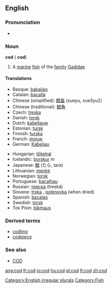 ==English==

===Pronunciation===
*{{audio|en-us-cod.ogg|Audio (US)}}

===Noun===
'''cod''' ({{plural}} '''cod''')

#A [[marine]] [[fish]] of the [[family]] [[Gadidae]]

====Translations====
{{top}}
*Basque: [[bakailao]]
*Catalan: [[bacallà]] {{m}}
*Chinese (simplified): [[鳕]][[鱼]] (xueyu, xue3yu2)
*Chinese (traditional): [[鱈]][[魚]]
*Czech:  [[treska]] {{f}}
*Danish: [[torsk]] {{m}}
*Dutch: [[kabeljauw]] {{m}}
*Estonian: [[tursk]]
*Finnish: [[turska]] {{m}}
*French: [[morue]] {{m}}
*German: [[Kabeljau]] {{m}}
{{mid}}
*Hungarian: [[tőkehal]]
*Icelandic: [[þorskur]] ''m''
*Japanese: [[鱈]] (たら, tara)
*Lithuanian: [[menkė]] {{f}}
*Norwegian: [[torsk]] {{m}}
*Portuguese: [[bacalhau]]
*Russian: [[треска]] {{f}} (treská)
*Slovene: [[trska]] {{f}}, [[polenovka]] {{f}} (when dried)
*Spanish: [[bacalao]] {{m}}
*Swedish: [[torsk]] {{m}}
*Tok Pisin: [[bikmaus]]
{{bottom}}

===Derived terms===
*[[codling]]
*[[codpiece]]

===See also===
*[[COD]]

[[Category:English irregular plurals]]
[[Category:Fish]]

[[ang:cod]]
[[fr:cod]]
[[io:cod]]
[[hu:cod]]
[[pl:cod]]
[[fi:cod]]
[[zh:cod]]